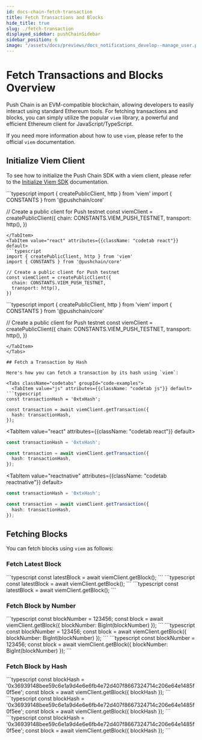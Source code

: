 ```yaml
---
id: docs-chain-fetch-transaction
title: Fetch Transactions and Blocks
hide_title: true
slug: ./fetch-transaction
displayed_sidebar: pushChainSidebar
sidebar_position: 6
image: "/assets/docs/previews/docs_notifications_develop--manage_user.png"
---
```


# Fetch Transactions and Blocks Overview

Push Chain is an EVM-compatible blockchain, allowing developers to easily interact using standard Ethereum tools. For fetching transactions and blocks, you can simply utilize the popular `viem` library, a powerful and efficient Ethereum client for JavaScript/TypeScript.

If you need more information about how to use `viem`, please refer to the official `viem` documentation.

<head>
  <title>{`Fetch Transaction | Push Chain | Push Documentation`}</title>
</head>


## Initialize Viem Client

To see how to initialize the Push Chain SDK with a viem client, please refer to the [Initialize Viem SDK](../initialize-viem-chain) documentation.

<Tabs className="codetabs" groupId="code-examples">
<TabItem value="js" attributes={{className: "codetab js"}} default>
```typescript
import { createPublicClient, http } from 'viem'
import { CONSTANTS } from '@pushchain/core'

// Create a public client for Push testnet
const viemClient = createPublicClient({
  chain: CONSTANTS.VIEM_PUSH_TESTNET,
  transport: http(),
})
```
</TabItem>
<TabItem value="react" attributes={{className: "codetab react"}} default>
```typescript
import { createPublicClient, http } from 'viem'
import { CONSTANTS } from '@pushchain/core'

// Create a public client for Push testnet
const viemClient = createPublicClient({
  chain: CONSTANTS.VIEM_PUSH_TESTNET,
  transport: http(),
})
```
</TabItem>
<TabItem value="reactnative" attributes={{className: "codetab reactnative"}} default>
```typescript
import { createPublicClient, http } from 'viem'
import { CONSTANTS } from '@pushchain/core'

// Create a public client for Push testnet
const viemClient = createPublicClient({
  chain: CONSTANTS.VIEM_PUSH_TESTNET,
  transport: http(),
})
```
</TabItem>
</Tabs>

## Fetch a Transaction by Hash

Here's how you can fetch a transaction by its hash using `viem`:

<Tabs className="codetabs" groupId="code-examples">
  <TabItem value="js" attributes={{className: "codetab js"}} default>
```typescript
const transactionHash = '0xtxHash';

const transaction = await viemClient.getTransaction({
  hash: transactionHash,
});
```
  </TabItem>

  <TabItem value="react" attributes={{className: "codetab react"}} default>
```typescript
const transactionHash = '0xtxHash';

const transaction = await viemClient.getTransaction({
  hash: transactionHash,
});
```
  </TabItem>

  <TabItem value="reactnative" attributes={{className: "codetab reactnative"}} default>
```typescript
const transactionHash = '0xtxHash';

const transaction = await viemClient.getTransaction({
  hash: transactionHash,
});
```
  </TabItem>
</Tabs>


## Fetching Blocks

You can fetch blocks using `viem` as follows:

### Fetch Latest Block

<Tabs className="codetabs" groupId="code-examples">
<TabItem value="js" attributes={{className: "codetab js"}} default>
```typescript
const latestBlock = await viemClient.getBlock();
```
</TabItem>
<TabItem value="react" attributes={{className: "codetab react"}} default>
```typescript
const latestBlock = await viemClient.getBlock();
```
</TabItem>
<TabItem value="reactnative" attributes={{className: "codetab reactnative"}} default>
```typescript
const latestBlock = await viemClient.getBlock();
```
</TabItem>
</Tabs>

### Fetch Block by Number

<Tabs className="codetabs" groupId="code-examples">
<TabItem value="js" attributes={{className: "codetab js"}} default>
```typescript
const blockNumber = 123456;
const block = await viemClient.getBlock({ blockNumber: BigInt(blockNumber) });
```
</TabItem>
<TabItem value="react" attributes={{className: "codetab react"}} default>
```typescript
const blockNumber = 123456;
const block = await viemClient.getBlock({ blockNumber: BigInt(blockNumber) });
```
</TabItem>
<TabItem value="reactnative" attributes={{className: "codetab reactnative"}} default>
```typescript
const blockNumber = 123456;
const block = await viemClient.getBlock({ blockNumber: BigInt(blockNumber) });
```
</TabItem>
</Tabs>

### Fetch Block by Hash

<Tabs className="codetabs" groupId="code-examples">
<TabItem value="js" attributes={{className: "codetab js"}} default>
```typescript
const blockHash = '0x36939148bee59c6e1a9d4e6e6fb4e72d407f8667324714c206e64e1485f0f5ee';
const block = await viemClient.getBlock({ blockHash });
```
</TabItem>
<TabItem value="react" attributes={{className: "codetab react"}} default>
```typescript
const blockHash = '0x36939148bee59c6e1a9d4e6e6fb4e72d407f8667324714c206e64e1485f0f5ee';
const block = await viemClient.getBlock({ blockHash });
```
</TabItem>
<TabItem value="reactnative" attributes={{className: "codetab reactnative"}} default>
```typescript
const blockHash = '0x36939148bee59c6e1a9d4e6e6fb4e72d407f8667324714c206e64e1485f0f5ee';
const block = await viemClient.getBlock({ blockHash });
```
</TabItem>
</Tabs>